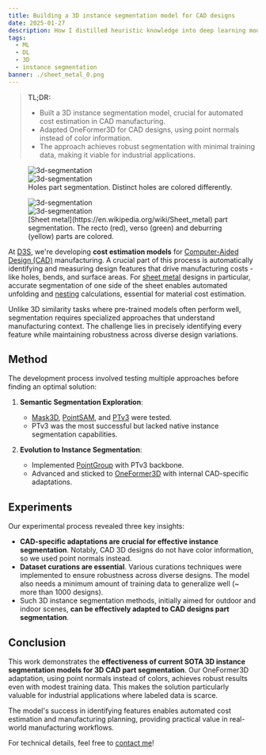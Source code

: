 ```yaml
---
title: Building a 3D instance segmentation model for CAD designs
date: 2025-01-27
description: How I distilled heuristic knowledge into deep learning models for segmenting CAD designs.
tags:
  - ML
  - DL 
  - 3D 
  - instance segmentation
banner: ./sheet_metal_0.png
---
```


> **TL;DR:**
> - Built a 3D instance segmentation model, crucial for automated cost estimation in CAD manufacturing.
> - Adapted OneFormer3D for CAD designs, using point normals instead of color information.
> - The approach achieves robust segmentation with minimal training data, making it viable for industrial applications.

<div style={{ maxWidth: '900px', margin: '0 auto' }}>
  <figure style={{ margin: 0, marginBottom: '2rem' }}>
    <div style={{ 
      display: 'grid', 
      gridTemplateColumns: 'repeat(2, 1fr)', 
      gap: '2rem',
      background: '#f5f5f5',
      padding: '2rem',
      borderRadius: '8px',
      marginBottom: '1rem'
    }}>
      <div style={{ height: '300px', backgroundColor: 'white', padding: '1rem', borderRadius: '4px' }}>
        <img src={holes0} alt="3d-segmentation" style={{ width: '100%', height: '100%', objectFit: 'contain' }} />
      </div>
      <div style={{ height: '300px', backgroundColor: 'white', padding: '1rem', borderRadius: '4px' }}>
        <img src={holes1} alt="3d-segmentation" style={{ width: '100%', height: '100%', objectFit: 'contain' }} />
      </div>
    </div>
    <figcaption style={{ textAlign: 'center', fontSize: '0.9em' }}>
      Holes part segmentation. Distinct holes are colored differently.
    </figcaption>
  </figure>

  <figure style={{ margin: 0 }}>
    <div style={{ 
      display: 'grid', 
      gridTemplateColumns: 'repeat(2, 1fr)', 
      gap: '2rem',
      background: '#f5f5f5',
      padding: '2rem',
      borderRadius: '8px',
      marginBottom: '1rem'
    }}>
      <div style={{ height: '300px', backgroundColor: 'white', padding: '1rem', borderRadius: '4px' }}>
        <img src={sheetMetal0} alt="3d-segmentation" style={{ width: '100%', height: '100%', objectFit: 'contain' }} />
      </div>
      <div style={{ height: '300px', backgroundColor: 'white', padding: '1rem', borderRadius: '4px' }}>
        <img src={sheetMetal1} alt="3d-segmentation" style={{ width: '100%', height: '100%', objectFit: 'contain' }} />
      </div>
    </div>
    <figcaption style={{ textAlign: 'center', fontSize: '0.9em' }}>
      [Sheet metal](https://en.wikipedia.org/wiki/Sheet_metal) part segmentation. The recto (red), verso (green) and deburring (yellow) parts are colored.
    </figcaption>
  </figure>
</div>

At [D3S](https://d3s.ai/), we're developing **cost estimation models** for [Computer-Aided Design (CAD)](https://en.wikipedia.org/wiki/Computer-aided_design) manufacturing. A crucial part of this process is automatically identifying and measuring design features that drive manufacturing costs - like holes, bends, and surface areas. For [sheet metal](https://en.wikipedia.org/wiki/Sheet_metal) designs in particular, accurate segmentation of one side of the sheet enables automated unfolding and [nesting](https://en.wikipedia.org/wiki/Nesting_(process)) calculations, essential for material cost estimation.

Unlike 3D similarity tasks where pre-trained models often perform well, segmentation requires specialized approaches that understand manufacturing context. The challenge lies in precisely identifying every feature while maintaining robustness across diverse design variations.

## Method

The development process involved testing multiple approaches before finding an optimal solution:

1. **Semantic Segmentation Exploration**:
   - [Mask3D](https://arxiv.org/abs/2210.03105), [PointSAM](https://arxiv.org/abs/2406.17741), and [PTv3](https://arxiv.org/abs/2312.10035) were tested.
   - PTv3 was the most successful but lacked native instance segmentation capabilities.

2. **Evolution to Instance Segmentation**:
   - Implemented [PointGroup](https://arxiv.org/abs/2004.01658) with PTv3 backbone.
   - Advanced and sticked to [OneFormer3D](https://arxiv.org/abs/2311.14405) with internal CAD-specific adaptations.

## Experiments

Our experimental process revealed three key insights:

- **CAD-specific adaptations are crucial for effective instance segmentation**. Notably, CAD 3D designs do not have color information, so we used point normals instead.
- **Dataset curations are essential**. Various curations techniques were implemented to ensure robustness across diverse designs. The model also needs a minimum amount of training data to generalize well (~ more than 1000 designs).
- Such 3D instance segmentation methods, initially aimed for outdoor and indoor scenes, **can be effectively adapted to CAD designs part segmentation**.


## Conclusion

This work demonstrates the **effectiveness of current SOTA 3D instance segmentation models for 3D CAD part segmentation**. Our OneFormer3D adaptation, using point normals instead of colors, achieves robust results even with modest training data. This makes the solution particularly valuable for industrial applications where labeled data is scarce.

The model's success in identifying features enables automated cost estimation and manufacturing planning, providing practical value in real-world manufacturing workflows.

For technical details, feel free to [contact me](https://maccou-portfolio.netlify.app/#contact)!